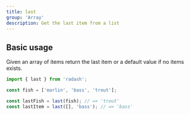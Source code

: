 ```yaml
---
title: last
group: 'Array'
description: Get the last item from a list
---
```


## Basic usage

Given an array of items return the last item or a default value if no items exists.

```ts
import { last } from 'radash';

const fish = ['marlin', 'bass', 'trout'];

const lastFish = last(fish); // => 'trout'
const lastItem = last([], 'bass'); // => 'bass'
```
